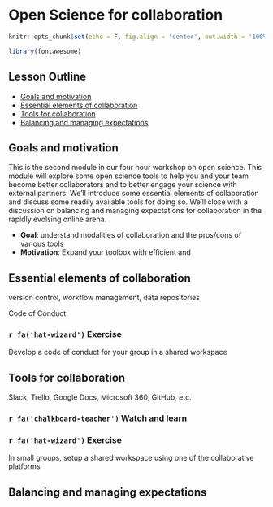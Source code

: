 # Open Science for collaboration {#collaborate}

```r
knitr::opts_chunk$set(echo = F, fig.align = 'center', out.width = '100%')

library(fontawesome)
```

## Lesson Outline

* [Goals and motivation]
* [Essential elements of collaboration]
* [Tools for collaboration]
* [Balancing and managing expectations]

## Goals and motivation

This is the second module in our four hour workshop on open science.  This module will explore some open science tools to help you and your team become better collaborators and to better engage your science with external partners.  We'll introduce some essential elements of collaboration and discuss some readily available tools for doing so.  We'll close with a discussion on balancing and managing expectations for collaboration in the rapidly evolsing online arena.

* __Goal__: understand modalities of collaboration and the pros/cons of various tools
* __Motivation__: Expand your toolbox with efficient and 

## Essential elements of collaboration

version control, workflow management, data repositories

Code of Conduct

### `r fa('hat-wizard')` Exercise

Develop a code of conduct for your group in a shared workspace

## Tools for collaboration

Slack, Trello, Google Docs, Microsoft 360, GitHub, etc.

### `r fa('chalkboard-teacher')` Watch and learn

### `r fa('hat-wizard')` Exercise

In small groups, setup a shared workspace using one of the collaborative platforms 

## Balancing and managing expectations


